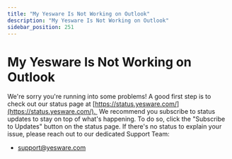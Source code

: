 ```yaml
---
title: "My Yesware Is Not Working on Outlook"
description: "My Yesware Is Not Working on Outlook"
sidebar_position: 251
---
```


# My Yesware Is Not Working on Outlook

We're sorry you're running into some problems! A good first step is to check out our status page at [https://status.yesware.com/](https://status.yesware.com/).  We recommend you subscribe to status updates to stay on top of what's happening. To do so, click the "Subscribe to Updates" button on the status page.
If there's no status to explain your issue, please reach out to our dedicated Support Team:
- [support@yesware.com](mailto:support@yesware.com)